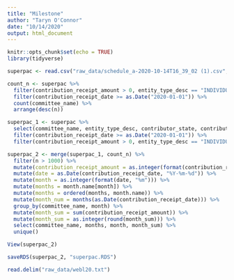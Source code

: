 ```yaml
---
title: "Milestone"
author: "Taryn O'Connor"
date: "10/14/2020"
output: html_document
---
```


```r
knitr::opts_chunk$set(echo = TRUE)
library(tidyverse)
```

```r
superpac <- read.csv("raw_data/schedule_a-2020-10-14T16_39_02 (1).csv", stringsAsFactors = FALSE)

```

```r
count_n <- superpac %>% 
  filter(contribution_receipt_amount > 0, entity_type_desc == "INDIVIDUAL") %>% 
  filter(contribution_receipt_date >= as.Date("2020-01-01")) %>%
  count(committee_name) %>% 
  arrange(desc(n))

```

```r
superpac_1 <- superpac %>% 
  select(committee_name, entity_type_desc, contributor_state, contribution_receipt_date, contribution_receipt_amount) %>% 
  filter(contribution_receipt_date >= as.Date("2020-01-01")) %>%
  filter(contribution_receipt_amount > 0, entity_type_desc == "INDIVIDUAL")

superpac_2 <- merge(superpac_1, count_n) %>% 
  filter(n > 1000) %>% 
  mutate(contribution_receipt_amount = as.integer(format(contribution_receipt_amount, scientific = FALSE))) %>%
  mutate(date = as.Date(contribution_receipt_date, "%Y-%m-%d")) %>%
  mutate(month = as.integer(format(date, "%m"))) %>% 
  mutate(months = month.name[month]) %>% 
  mutate(months = ordered(months, month.name)) %>% 
  mutate(month_num = months(as.Date(contribution_receipt_date))) %>% 
  group_by(committee_name, month) %>%
  mutate(month_sum = sum(contribution_receipt_amount)) %>% 
  mutate(month_sum = as.integer(round(month_sum))) %>% 
  select(committee_name, months, month, month_sum) %>% 
  unique()

View(superpac_2)
```
```r
saveRDS(superpac_2, "superpac.RDS")
```

```r
read.delim("raw_data/webl20.txt")
```

